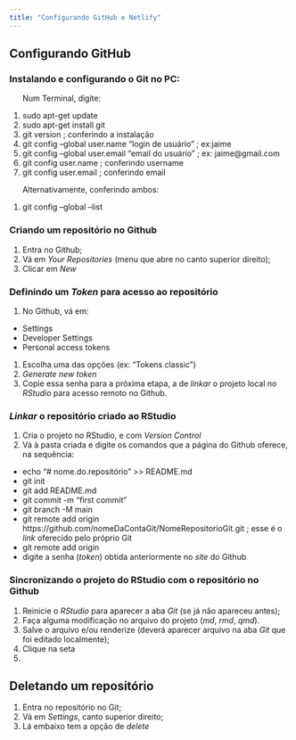 ```yaml
---
title: "Configurando GitHub e Netlify"
---
```


## Configurando GitHub

### Instalando e configurando  o Git no PC:

|       Num Terminal, digite:
1. sudo apt-get update
1. sudo apt-get install git
1. git version    ; conferindo a instalação
1. git config --global user.name "login de usuário"    ; ex:jaime
1. git config --global user.email "email do usuário"    ; ex: jaime@gmail.com
1. git config user.name ;  conferindo username
1. git config user.email ;  conferindo email

|       Alternativamente, conferindo ambos:

1. git config --global --list

### Criando um repositório no Github

1. Entra no Github;
1. Vá em *Your Repositories* (menu que abre no canto superior direito);
1. Clicar em *New*

<!-- 1. install.packages("usethis") -->
<!-- 1. usethis::use_git_config(user.name = "zemasfs", -->
<!--                         user.email = "zemasfs@gmail.com") -->
<!-- 1. usethis::use_git() -->

<!-- 1. usethis::use_github() -->

### Definindo um *Token* para acesso ao repositório

1. No Github, vá em:
 + Settings
 + Developer Settings
 + Personal access tokens
1. Escolha uma das opções (ex: "Tokens classic")
1. *Generate new token*
1. Copie essa senha para a próxima etapa, a de *linkar* o projeto local no *RStudio* para acesso remoto no Github.

### *Linkar* o repositório criado ao RStudio

1. Cria o projeto no RStudio, e com *Version Control*
1. Vá à pasta criada e digite os comandos que a página do Github oferece, na sequência:
  + echo "# nome.do.repositório" >> README.md
  +  git init
  + git add README.md
  + git commit -m "first commit"
  + git branch -M main
  + git remote add origin https://github.com/nomeDaContaGit/NomeRepositorioGit.git    ; esse é o *link* oferecido pelo próprio Git
  + git remote add origin 
  + digite a senha (*token*) obtida anteriormente no *site* do Github

### Sincronizando o projeto do RStudio com o repositório no Github

1. Reinicie o *RStudio* para aparecer a aba *Git* (se já não apareceu antes);
1. Faça alguma modificação no arquivo do projeto (*md*, *rmd*, *qmd*).
1. Salve o arquivo e/ou renderize (deverá aparecer arquivo na aba *Git* que foi editado localmente);
1. Clique na seta
1. 
  
## Deletando um repositório
1. Entra no repositório no Git;
1. Vá em *Settings*, canto superior direito;
1. Lá embaixo tem a opção de *delete*

